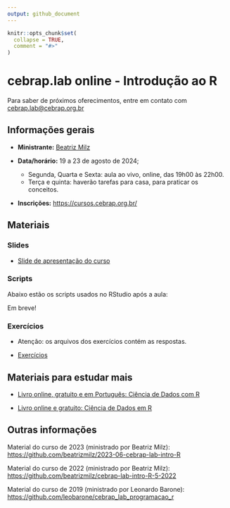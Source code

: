 ```yaml
---
output: github_document
---
```


<!-- README.md is generated from README.Rmd. Please edit that file -->

```r
knitr::opts_chunk$set(
  collapse = TRUE,
  comment = "#>"
)
```

# cebrap.lab online -  Introdução ao R

Para saber de próximos oferecimentos, entre em contato com <cebrap.lab@cebrap.org.br>


## Informações gerais

- **Ministrante:** [Beatriz Milz](https://beamilz.com/)

- **Data/horário:** 19 a 23 de agosto de 2024;  
  - Segunda, Quarta e Sexta: aula ao vivo, online, das 19h00 às 22h00. 
  - Terça e quinta: haverão tarefas para casa, para praticar os conceitos.

- **Inscrições:** <https://cursos.cebrap.org.br/>


## Materiais

### Slides

- [Slide de apresentação do curso](https://beatrizmilz.github.io/2024-08-cebrap-lab-intro-R/slides/introducao-ao-curso.html#/)

<!-- - [Slide de dicas - evitando erros](https://beatrizmilz.github.io/2023-06-cebrap-lab-intro-R/slides/aula-2.html) -->

### Scripts

Abaixo estão os scripts usados no RStudio após a aula:

Em breve!

<!-- - [R Base](https://github.com/beatrizmilz/2023-06-cebrap-lab-intro-R/blob/main/scripts-pos-aula/1-r-base.qmd) -->

<!-- - [Importação](https://github.com/beatrizmilz/2023-06-cebrap-lab-intro-R/blob/main/materiais_rstudio_cloud_pos_aula/Topico-2-importacao/2-importacao.Rmd) -->

<!-- - [Manipulação](https://github.com/beatrizmilz/2023-06-cebrap-lab-intro-R/blob/main/materiais_rstudio_cloud_pos_aula/Topico-3-manipulacao/3-manipulacao.Rmd) -->

<!-- - [Baixar zip completo](https://github.com/beatrizmilz/2023-06-cebrap-lab-intro-R/raw/main/material_completo.zip)  -->

### Exercícios

- Atenção: os arquivos dos exercícios contém as respostas.

- [Exercícios](https://github.com/beatrizmilz/2024-08-cebrap-lab-intro-R/tree/main/exercicios)


## Materiais para estudar mais

- [Livro online, gratuito e em Português: Ciência de Dados com R](https://cienciadedatos.github.io/pt-r4ds/)

- [Livro online e gratuito: Ciência de Dados em R](https://livro.curso-r.com/7-2-dplyr.html)

<!-- - [Slide Curso-R: Introdução ao R](https://curso-r.github.io/main-r4ds-1/slides/02-introducao-ao-r.html#1)  -->


<!-- - [Slide Curso-R: Importação de dados](https://curso-r.github.io/main-r4ds-1/slides/03-importacao.html#1)  -->

<!-- - [Slide Curso-R: Manipulação de dados](https://curso-r.github.io/main-r4ds-1/slides/04-manipulacao.html#1)  -->

<!-- - [Slide Curso-R: Visualizando dados com o pacote ggplot2](https://curso-r.github.io/main-r4ds-1/slides/05-ggplot2.html#1)  -->



## Outras informações

Material do curso de 2023 (ministrado por Beatriz Milz): <https://github.com/beatrizmilz/2023-06-cebrap-lab-intro-R>

Material do curso de 2022 (ministrado por Beatriz Milz): <https://github.com/beatrizmilz/cebrap-lab-intro-R-5-2022>

Material do curso de 2019 (ministrado por Leonardo Barone): <https://github.com/leobarone/cebrap_lab_programacao_r>




